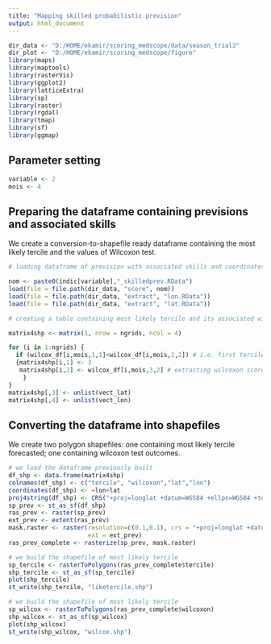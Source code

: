 ```yaml
---
title: "Mapping skilled probabilistic prevision"
output: html_document
---
```


```r
dir_data <- "D:/HOME/ekamir/scoring_medscope/data/season_trial2" 
dir_plot <- "D:/HOME/ekamir/scoring_medscope/figure" 
library(maps)
library(maptools)
library(rasterVis)
library(ggplot2)
library(latticeExtra)
library(sp)
library(raster)
library(rgdal)
library(tmap)
library(sf)
library(ggmap)
```

## Parameter setting 

```r
variable <- 2
mois <- 4
```

## Preparing the dataframe containing previsions and associated skills

We create a conversion-to-shapefile ready dataframe containing the most likely tercile and the values of Wilcoxon test. 

```r
# loading dataframe of prevision with associated skills and coordinates

nom <- paste0(indic[variable],"_skilledprev.RData")
load(file = file.path(dir_data, "score", nom))
load(file = file.path(dir_data, "extract", "lon.RData"))
load(file = file.path(dir_data, "extract", "lat.RData"))

# creating a table containing most likely tercile and its associated wilcoxon outcome, with both coordinates (shape ready for shapefile conversion)

matrix4shp <- matrix(1, nrow = ngrids, ncol = 4)

for (i in 1:ngrids) {
  if (wilcox_df[i,mois,1,1]<wilcox_df[i,mois,1,2]) # i.e. first tercile most likely to happen
  {matrix4shp[i,1] <- 3
   matrix4shp[i,2] <- wilcox_df[i,mois,3,2] # extracting wilcoxon score associated to the most likely tercile
    }
}
matrix4shp[,3] <- unlist(vect_lat)
matrix4shp[,4] <- unlist(vect_lon)


```


## Converting the dataframe into shapefiles

We create two polygon shapefiles: one containing most likely tercile forecasted; one containing wilcoxon test outcomes. 

```r
# we load the dataframe previously built
df_shp <- data.frame(matrix4shp)
colnames(df_shp) <- c("tercile", "wilcoxon","lat","lon")
coordinates(df_shp) <- ~lon+lat
proj4string(df_shp) <- CRS("+proj=longlat +datum=WGS84 +ellps=WGS84 +towgs84=0,0,0")
sp_prev <- st_as_sf(df_shp)
ras_prev <- raster(sp_prev)
ext_prev <- extent(ras_prev)
mask.raster <- raster(resolution=c(0.1,0.1), crs = "+proj=longlat +datum=WGS84 +ellps=WGS84 +towgs84=0,0,0", ## !!!!!!!!!!!
                      ext = ext_prev)
ras_prev_complete <- rasterize(sp_prev, mask.raster)

# we build the shapefile of most likely tercile 
sp_tercile <- rasterToPolygons(ras_prev_complete$tercile)
shp_tercile <- st_as_sf(sp_tercile)
plot(shp_tercile)
st_write(shp_tercile, "liketercile.shp")

# we build the shapefile of most likely tercile 
sp_wilcox <- rasterToPolygons(ras_prev_complete$wilcoxon)
shp_wilcox <- st_as_sf(sp_wilcox)
plot(shp_wilcox)
st_write(shp_wilcox, "wilcox.shp")
```


